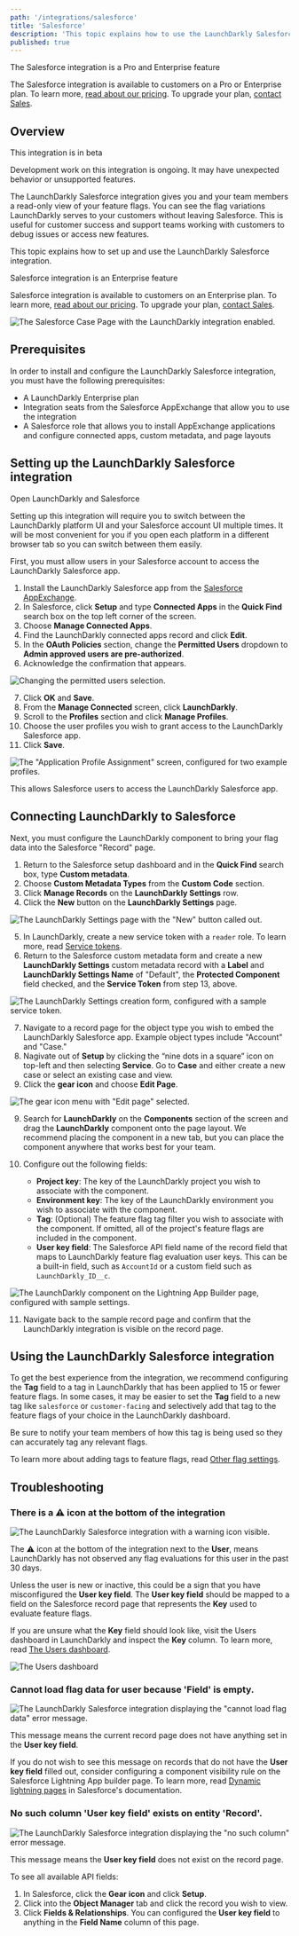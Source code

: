 ```yaml
---
path: '/integrations/salesforce'
title: 'Salesforce'
description: 'This topic explains how to use the LaunchDarkly Salesforce integration.'
published: true
---
```


<Callout intent="primary">
  <CalloutTitle>The Salesforce integration is a Pro and Enterprise feature</CalloutTitle>
  <CalloutDescription>

The Salesforce integration is available to customers on a Pro or Enterprise plan. To learn more, [read about our pricing](https://launchdarkly.com/pricing/). To upgrade your plan, [contact Sales](https://launchdarkly.com/contact-sales/).

  </CalloutDescription>
</Callout>

## Overview

<Callout intent="info">
<CalloutTitle>This integration is in beta</CalloutTitle>
<CalloutDescription>

Development work on this integration is ongoing. It may have unexpected behavior or unsupported features.

The LaunchDarkly Salesforce integration gives you and your team members a read-only view of your feature flags. You can see the flag variations LaunchDarkly serves to your customers without leaving Salesforce. This is useful for customer success and support teams working with customers to debug issues or access new features.

</CalloutDescription>
</Callout>

This topic explains how to set up and use the LaunchDarkly Salesforce integration.

<Callout intent="primary">
<CalloutTitle>Salesforce integration is an Enterprise feature</CalloutTitle>
<CalloutDescription>

Salesforce integration is available to customers on an Enterprise plan. To learn more, [read about our pricing](https://launchdarkly.com/pricing/). To upgrade your plan, [contact Sales](https://launchdarkly.com/contact-sales/).

</CalloutDescription>
</Callout>

![The Salesforce Case Page with the LaunchDarkly integration enabled.](../images/salesforce-installation-complete.png)

## Prerequisites

In order to install and configure the LaunchDarkly Salesforce integration, you must have the following prerequisites:

* A LaunchDarkly Enterprise plan
* Integration seats from the Salesforce AppExchange that allow you to use the integration
* A Salesforce role that allows you to install AppExchange applications and configure connected apps, custom metadata, and page layouts

## Setting up the LaunchDarkly Salesforce integration

<Callout intent="info">
<CalloutTitle>Open LaunchDarkly and Salesforce</CalloutTitle>
<CalloutDescription>

Setting up this integration will require you to switch between the LaunchDarkly platform UI and your Salesforce account UI multiple times. It will be most convenient for you if you open each platform in a different browser tab so you can switch between them easily.

</CalloutDescription>
</Callout>

First, you must allow users in your Salesforce account to access the LaunchDarkly Salesforce app.

<!-- TODO: update link once we are published -->
1. Install the LaunchDarkly Salesforce app from the [Salesforce AppExchange](https://appexchange.salesforce.com).
2. In Salesforce, click **Setup** and type **Connected Apps** in the **Quick Find** search box on the top left corner of the screen.
3. Choose **Manage Connected Apps**.
4. Find the LaunchDarkly connected apps record and click **Edit**.
5. In the **OAuth Policies** section, change the **Permitted Users** dropdown to **Admin approved users are pre-authorized**.
6. Acknowledge the confirmation that appears.

![Changing the permitted users selection.](../images/salesforce-oauth-policies.png)

7. Click **OK** and **Save**.
8. From the **Manage Connected** screen, click **LaunchDarkly**.
9. Scroll to the **Profiles** section and click **Manage Profiles**.
10. Choose the user profiles you wish to grant access to the LaunchDarkly Salesforce app.
11. Click **Save**.

![The "Application Profile Assignment" screen, configured for two example profiles.](../images/salesforce-profile-assignment.png)

This allows Salesforce users to access the LaunchDarkly Salesforce app.

## Connecting LaunchDarkly to Salesforce

Next, you must configure the LaunchDarkly component to bring your flag data into the Salesforce "Record" page.

1. Return to the Salesforce setup dashboard and in the **Quick Find** search box, type **Custom metadata**.
2. Choose **Custom Metadata Types** from the **Custom Code** section.
3. Click **Manage Records** on the **LaunchDarkly Settings** row.
4. Click the **New** button on the **LaunchDarkly Settings** page.

![The LaunchDarkly Settings page with the "New" button called out.](../images/salesforce-new-button-callout.png)

5. In LaunchDarkly, create a new service token with a `reader` role. To learn more, read [Service tokens](/home/account-security/api-access-tokens#service-tokens).
6. Return to the Salesforce custom metadata form and create a new **LaunchDarkly Settings** custom metadata record with a **Label** and **LaunchDarkly Settings Name** of "Default", the **Protected Component** field checked, and the **Service Token** from step 13, above.

![The LaunchDarkly Settings creation form, configured with a sample service token.](../images/salesforce-launchdarkly-settings.png)

7. Navigate to a record page for the object type you wish to embed the LaunchDarkly Salesforce app. Example object types include "Account" and "Case."
8. Nagivate out of **Setup** by clicking the “nine dots in a square” icon on top-left and then selecting **Service**. Go to **Case** and either create a new case or select an existing case and view.
9. Click the **gear icon** and choose **Edit Page**.

![The gear icon menu with "Edit page" selected.](../images/salesforce-edit-page.png)

9. Search for **LaunchDarkly** on the **Components** section of the screen and drag the **LaunchDarkly** component onto the page layout. We recommend placing the component in a new tab, but you can place the component anywhere that works best for your team.

10. Configure out the following fields:

    * **Project key**: The key of the LaunchDarkly project you wish to associate with the component.
    * **Environment key**: The key of the LaunchDarkly environment you wish to associate with the component.
    * **Tag**: (Optional) The feature flag tag filter you wish to associate with the component. If omitted, all of the project's feature flags are included in the component.
    * **User key field**: The Salesforce API field name of the record field that maps to LaunchDarkly feature flag evaluation user keys. This can be a built-in field, such as `AccountId` or a custom field such as `LaunchDarkly_ID__c`.

![The LaunchDarkly component on the Lightning App Builder page, configured with sample settings.](../images/salesforce-component-settings.png)

11. Navigate back to the sample record page and confirm that the LaunchDarkly integration is visible on the record page.

## Using the LaunchDarkly Salesforce integration

To get the best experience from the integration, we recommend configuring the **Tag** field to a tag in LaunchDarkly that has been applied to 15 or fewer feature flags. In some cases, it may be easier to set the **Tag** field to a new tag like `salesforce` or `customer-facing` and selectively add that tag to the feature flags of your choice in the LaunchDarkly dashboard.

Be sure to notify your team members of how this tag is being used so they can accurately tag any relevant flags.

To learn more about adding tags to feature flags, read [Other flag settings](home/managing-flags/flag-settings).

## Troubleshooting

### There is a ⚠️ icon at the bottom of the integration

![The LaunchDarkly Salesforce integration with a warning icon visible.](../images/salesforce-integration-with-warning-icon-visible.png)

The ⚠️ icon at the bottom of the integration next to the **User**, means LaunchDarkly has not observed any flag evaluations for this user in the past 30 days.

Unless the user is new or inactive, this could be a sign that you have misconfigured the **User key field**. The **User key field** should be mapped to a field on the Salesforce record page that represents the **Key** used to evaluate feature flags.

If you are unsure what the **Key** field should look like, visit the Users dashboard in LaunchDarkly and inspect the **Key** column. To learn more, read [The Users dashboard](home/managing-users/users-dashboard).

![The Users dashboard](../images/users.png)

### Cannot load flag data for user because 'Field' is empty.

![The LaunchDarkly Salesforce integration displaying the "cannot load flag data" error message.](../images/salesforce-cannot-load-flag-data-error.png)

This message means the current record page does not have anything set in the **User key field**.

If you do not wish to see this message on records that do not have the **User key field** filled out, consider configuring a component visibility rule on the Salesforce Lightning App builder page. To learn more, read [Dynamic lightning pages](https://help.salesforce.com/articleView?id=lightning_page_components_visibility.htm) in Salesforce's documentation.

### No such column 'User key field' exists on entity 'Record'.

![The LaunchDarkly Salesforce integration displaying the "no such column" error message.](../images/salesforce-no-such-column-error.png)

This message means the **User key field** does not exist on the record page.

To see all available API fields:

1. In Salesforce, click the **Gear icon** and click **Setup**.
2. Click into the **Object Manager** tab and click the record you wish to view.
3. Click **Fields & Relationships**. You can configured the **User key field** to anything in the **Field Name** column of this page.

